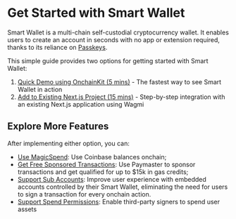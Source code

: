 
# Get Started with Smart Wallet

Smart Wallet is a multi-chain self-custodial cryptocurrency wallet. It enables users to create an account in seconds
with no app or extension required, thanks to its reliance on [Passkeys](https://passkeys.com).

This simple guide provides two options for getting started with Smart Wallet:

1. [Quick Demo using OnchainKit (5 mins)](/identity/smart-wallet/quickstart/quick-demo) - The fastest way to see Smart Wallet in action
2. [Add to Existing Next.js Project (15 mins)](/identity/smart-wallet/quickstart/nextjs-project) - Step-by-step integration with an existing Next.js application using Wagmi

<SmartWalletQuickstartOptions />

## Explore More Features

After implementing either option, you can:

- [Use MagicSpend](/identity/smart-wallet/features/MagicSpend): Use Coinbase balances onchain;
- [Get Free Sponsored Transactions](/identity/smart-wallet/introduction/base-gasless-campaign): Use Paymaster to sponsor transactions and get qualified for up to $15k in gas credits;
- [Support Sub Accounts](/identity/smart-wallet/guides/sub-accounts/overview): Improve user experience with embedded accounts controlled by their Smart Wallet,
  eliminating the need for users to sign a transaction for every onchain action.
- [Support Spend Permissions](/identity/smart-wallet/guides/spend-permissions/overview): Enable third-party signers to spend user assets
